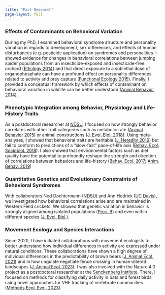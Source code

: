 ```yaml
---
title: "Past Research"
page-layout: full
---
```


### Effects of Contaminants on Behavioral Variation
During my PhD, I examined behavioral syndrome structure and personality variation in regards to development, sex differences, and effects of human disturbances (e.g. pesticide application) on syndromes and personalities. I showed evidence for changes in behavioral correlations between jumping spider populations from an insecticide-exposed and insecticide-free orchard ([Ethology 2014](https://doi.org/10.1111/eth.12185)) and that direct exposure to a sublethal dose of organophosphate can have a profound effect on personality differences related to activity and prey capture ([Functional Ecology 2015](https://doi.org/10.1111/1365-2435.12413)). Finally, I provided a conceptual framework by which effects of contaminant on behavioral variation in wildlife can be better understood ([Animal Behavior 2014](https://doi.org/10.1016/j.anbehav.2013.11.018)).

### Phenotypic Integration among Behavior, Physiology and Life-History Traits
As a postdoctoral researcher at [NDSU](https://www.ndsu.edu/biology/), I focused on how strongly behavior correlates with other trait categories such as metabolic rate ([Animal Behavior 2015](https://dx.doi.org/10.1016/j.anbehav.2015.09.027)) or animal constructions ([J. Evol. Biol. 2018](https://dx.doi.org/10.1111/jeb.13259)). Using meta-analyses, I showed that behavioral traits are heritable ([J. Heredity 2019](https://dx.doi.org/10.1093/jhered/esz023)) but fail to conform to predictions of a "slow-fast" pace-of-life axis ([Behav. Ecol. Sociobiol. 2018](https://dx.doi.org/10.1007/s00265-018-2472-z)). I also showed that environmental factors such as diet quality have the potential to profoundly reshape the strength and direction of correlations between behaviors and life-history ([Behav. Ecol. 2017](https://doi.org/10.1093/beheco/arw164); [Anim. Behav. 2019](https://dx.doi.org/10.1016/j.anbehav.2018.11.013))

###  Quantitative Genetics and Evolutionary Constraints of Behavioral Syndromes
With collaborators Ned Dochtermann ([NDSU](https://www.neddochtermann.com/)) and Ann Hedrick ([UC Davis](https://biology.ucdavis.edu/people/ann-hedrick)), we investigated how behavioral correlations arise and are maintained in Western Field crickets. We showed that genetic variation in behavior is strongly aligned among isolated populations ([Proc. B](https://doi.org/10.1098/rspb.2020.0183)) and even within different species ([J. Evol. Biol.](https://doi.org/10.1111/jeb.13935)). 


### Movement Ecology and Species Interactions
Since 2020, I have initiated collaborations with movement ecologists to better understand how individual differences in activity are expressed under natural conditions. These collaborations have shown a high degree of individual differences in the predictability of brown bears ([J. Animal Ecol. 2021](https://doi.org/10.32942/osf.io/ze8ty)) and in how ungulate negotiate fence crossing in human-altered landscapes ([J. Animal Ecol. 2023](https://doi.org/10.1111/1365-2656.13879)). I was also involved with the Nature 4.0 project as a postdoctoral researcher at the [Senckenberg Institute](https://www.senckenberg.de/en/institutes/sbik-f/movement-ecology/team-movement-ecology/). There, I focused on methods for classifying daily activity in bats and forest birds using novel approaches for VHF tracking of vertebrate communities ([Methods Ecol. Evol. 2023](https://doi.org/10.1111/2041-210X.14037)).


